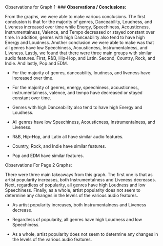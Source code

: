 Observations for Graph 1:
### **Observations / Conclusions:**

From the graphs, we were able to make various conclusions. The first conclusion is that for the majority of genres, Danceability, Loudness, and Liveness increased over time while Energy, Speechiness, Acousticness, Instrumentalness, Valence, and Tempo decreased or stayed constant over time. In addition, genres with high Danceability also tend to have high Energy and Loudness. Another conclusion we were able to make was that all genres have low Speechiness, Acousticness, Instrumentalness, and Liveness. Lastly, we found that there were three main groups with similar audio features. First, R&B, Hip-Hop, and Latin. Second, Country, Rock, and Indie. And lastly, Pop and EDM.

- For the majority of genres, danceability, loudness, and liveness have increased over time.

- For the majority of genres, energy, speechiness, acousticness, instrumentalness, valence, and tempo have decreased or stayed constant over time.

- Genres with high Danceability also tend to have high Energy and Loudness.

- All genres have low Speechiness, Acousticness, Instrumentalness, and Liveness.

- R&B, Hip-Hop, and Latin all have similar audio features.

- Country, Rock, and Indie have similar features.

- Pop and EDM have similar features.



Observations For Page 2 Graphs:

There were three main takeaways from this graph. The first one is that as artist popularity increases, both Instrumentalness and Liveness decreases. Next, regardless of popularity, all genres have high Loudness and low Speechiness. Finally, as a whole, artist popularity does not seem to determine any changes in the levels of the various audio features. 

- As artist popularity increases, both Instrumentalness and Liveness decrease.

- Regardless of popularity, all genres have high Loudness and low Speechiness.

- As a whole, artist popularity does not seem to determine any changes in the levels of the various audio features.